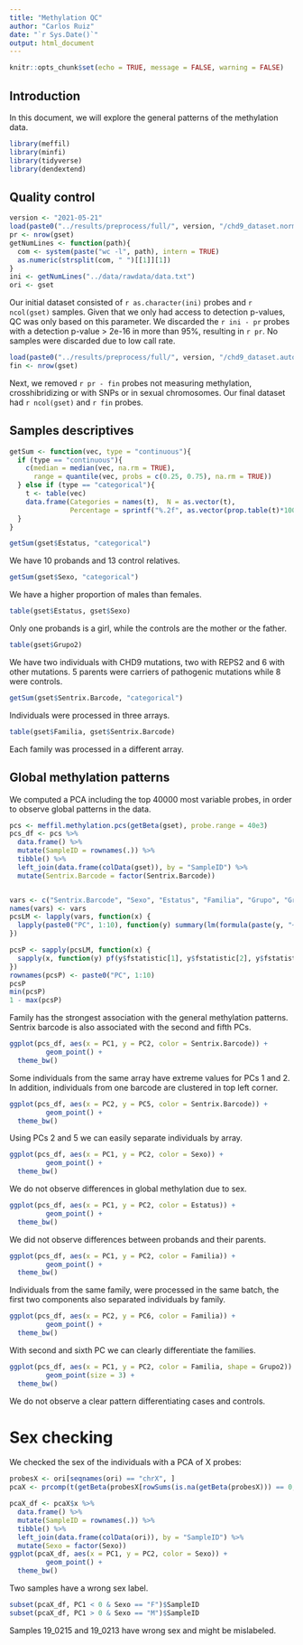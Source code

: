 ```yaml
---
title: "Methylation QC"
author: "Carlos Ruiz"
date: "`r Sys.Date()`"
output: html_document
---
```


```r
knitr::opts_chunk$set(echo = TRUE, message = FALSE, warning = FALSE)
```

## Introduction

In this document, we will explore the general patterns of the methylation data.


```r
library(meffil)
library(minfi)
library(tidyverse)
library(dendextend)
```

## Quality control

```r
version <- "2021-05-21"
load(paste0("../results/preprocess/full/", version, "/chd9_dataset.normalizedBeta.GenomiRatioSet.Rdata"))
pr <- nrow(gset)
getNumLines <- function(path){
  com <- system(paste("wc -l", path), intern = TRUE)
  as.numeric(strsplit(com, " ")[[1]][1])
}
ini <- getNumLines("../data/rawdata/data.txt")
ori <- gset
```
Our initial dataset consisted of `r as.character(ini)` probes and `r ncol(gset)` samples. Given that we only had access to detection p-values, QC was only based on this parameter. We discarded the `r ini - pr` probes with a detection p-value > 2e-16 in more than 95%, resulting in `r pr`. No samples were discarded due to low call rate.   

```r
load(paste0("../results/preprocess/full/", version, "/chd9_dataset.autosomic.filterAnnotatedProbes.GenomicRatioSet.Rdata"))
fin <- nrow(gset)
```

Next, we removed `r pr - fin` probes not measuring methylation, crosshibridizing or with SNPs or in sexual chromosomes. Our final dataset had `r ncol(gset)` and `r fin` probes. 

## Samples descriptives

```r
getSum <- function(vec, type = "continuous"){
  if (type == "continuous"){
    c(median = median(vec, na.rm = TRUE), 
      range = quantile(vec, probs = c(0.25, 0.75), na.rm = TRUE))
  } else if (type == "categorical"){
    t <- table(vec)
    data.frame(Categories = names(t),  N = as.vector(t), 
               Percentage = sprintf("%.2f", as.vector(prop.table(t)*100)))
  }
}
```

```r
getSum(gset$Estatus, "categorical")
```

We have 10 probands and 13 control relatives.

```r
getSum(gset$Sexo, "categorical")
```

We have a higher proportion of males than females.

```r
table(gset$Estatus, gset$Sexo)
```

Only one probands is a girl, while the controls are the mother or the father.


```r
table(gset$Grupo2)
```
We have two individuals with CHD9 mutations, two with REPS2 and 6 with other mutations. 5 parents were carriers of pathogenic mutations while 8 were controls.


```r
getSum(gset$Sentrix.Barcode, "categorical")

```

Individuals were processed in three arrays.

```r
table(gset$Familia, gset$Sentrix.Barcode)
```

Each family was processed in a different array.

## Global methylation patterns

We computed a PCA including the top 40000 most variable probes, in order to observe global patterns in the data.

```r
pcs <- meffil.methylation.pcs(getBeta(gset), probe.range = 40e3)
pcs_df <- pcs %>%
  data.frame() %>%
  mutate(SampleID = rownames(.)) %>%
  tibble() %>%
  left_join(data.frame(colData(gset)), by = "SampleID") %>%
  mutate(Sentrix.Barcode = factor(Sentrix.Barcode))


vars <- c("Sentrix.Barcode", "Sexo", "Estatus", "Familia", "Grupo", "Grupo2")
names(vars) <- vars
pcsLM <- lapply(vars, function(x) {
  lapply(paste0("PC", 1:10), function(y) summary(lm(formula(paste(y, "~ ", x)), pcs_df)))
})

pcsP <- sapply(pcsLM, function(x) {
  sapply(x, function(y) pf(y$fstatistic[1], y$fstatistic[2], y$fstatistic[3], lower.tail = FALSE))
})
rownames(pcsP) <- paste0("PC", 1:10)
pcsP
min(pcsP)
1 - max(pcsP)
```

Family has the strongest association with the general methylation patterns. Sentrix barcode is also associated with the second and fifth PCs.

```r
ggplot(pcs_df, aes(x = PC1, y = PC2, color = Sentrix.Barcode)) +
         geom_point() +
  theme_bw()
```

Some individuals from the same array have extreme values for PCs 1 and 2. In addition, individuals from one barcode are clustered in top left corner.

```r
ggplot(pcs_df, aes(x = PC2, y = PC5, color = Sentrix.Barcode)) +
         geom_point() +
  theme_bw()
```

Using PCs 2 and 5 we can easily separate individuals by array.

```r
ggplot(pcs_df, aes(x = PC1, y = PC2, color = Sexo)) +
         geom_point() +
  theme_bw()
```

We do not observe differences in global methylation due to sex.


```r
ggplot(pcs_df, aes(x = PC1, y = PC2, color = Estatus)) +
         geom_point() +
  theme_bw()
```

We did not observe differences between probands and their parents.

```r
ggplot(pcs_df, aes(x = PC1, y = PC2, color = Familia)) +
         geom_point() +
  theme_bw()
```

Individuals from the same family, were processed in the same batch, the first two components also separated individuals by family. 

```r
ggplot(pcs_df, aes(x = PC2, y = PC6, color = Familia)) +
         geom_point() +
  theme_bw()
```
With second and sixth PC we can clearly differentiate the families.

```r
ggplot(pcs_df, aes(x = PC1, y = PC2, color = Familia, shape = Grupo2)) +
         geom_point(size = 3) +
  theme_bw()
```

We do not observe a clear pattern differentiating cases and controls. 

# Sex checking

We checked the sex of the individuals with a PCA of X probes:

```r
probesX <- ori[seqnames(ori) == "chrX", ]
pcaX <- prcomp(t(getBeta(probesX[rowSums(is.na(getBeta(probesX))) == 0, ])))

pcaX_df <- pcaX$x %>%
  data.frame() %>%
  mutate(SampleID = rownames(.)) %>%
  tibble() %>%
  left_join(data.frame(colData(ori)), by = "SampleID") %>%
  mutate(Sexo = factor(Sexo))
ggplot(pcaX_df, aes(x = PC1, y = PC2, color = Sexo)) +
         geom_point() +
  theme_bw()
```

Two samples have a wrong sex label.

```r
subset(pcaX_df, PC1 < 0 & Sexo == "F")$SampleID
subset(pcaX_df, PC1 > 0 & Sexo == "M")$SampleID

```
Samples 19_0215 and 19_0213 have wrong sex and might be mislabeled.
